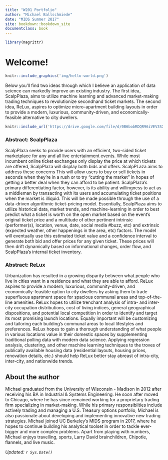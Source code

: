 ```yaml
---
title: "W201 Portfolio"
author: "Michael Ballschmiede"
date: "MIDS Summer 2017"
site: bookdown::bookdown_site
documentclass: book
---
```


<!-- This won't be displayed but it will initialize your R session. Add any R libraries you need here. -->
```r
library(magrittr)
```


# Welcome! {-}

<!-- You can include images saved within your repo... -->
```r
knitr::include_graphics('img/hello-world.png')
```

Below you'll find two ideas through which I believe an application of data science can markedly improve an existing industry. The first idea, ScalpPlaza, aims to utilize machine learning and advanced market-making trading techniques to revolutionize secondhand ticket markets. The second idea, ReLux, aspires to optimize micro-apartment building layouts in order to provide a modern, luxurious, community-driven, and economically-feasible alternative to city dwellers.


<!-- Below this line is just examples of how you can embed video from Google Drive. First you have to enable sharing, then just get the object ID which is that long string between d/ and /preview and will also be appended to any sharing link you generate for your video. -->
<p>
```r
knitr::include_url('https://drive.google.com/file/d/0B6bobRDQR96iVEV3SXJJal9CczQ/preview')
```

### Abstract: ScalpPlaza {-}

ScalpPlaza seeks to provide users with an efficient, two-sided ticket marketplace for any and all live entertainment events. While most incumbent online ticket exchanges only display the price at which tickets are offered, ScalpPlaza will display both bids and offers. 
ScalpPLaza aims to address these concerns 
This will allow users to buy or sell tickets in seconds when they’re in a rush or to try “cutting the market” in hopes of getting a better deal when they can afford to be patient. ScalpPlaza’s primary differentiating factor, however, is its ability and willingness to act as a middleman by transacting with its users and accumulating ticket positions when the market is illiquid. This will be made possible through the use of a data-driven algorithmic ticket-pricing model. Essentially, ScalpPlaza aims to utilize historical data, market trends, and machine-learning in order to best predict what a ticket is worth on the open market based on the event’s original ticket price and a multitude of other pertinent intrinsic (performer(s), location, venue, date, social media #buzz, etc) and extrinsic (expected weather, other happenings in the area, etc) factors. The model will eventually use this estimated ticket value and a confidence interval to generate both bid and offer prices for any given ticket. These prices will then drift dynamically based on informational changes, order flow, and ScalpPlaza’s internal ticket inventory. 

### Abstract: ReLux {-}

Urbanization has resulted in a growing disparity between what people who live in cities want in a residence and what they are able to afford. ReLux aspires to provide a modern, luxurious, community-driven, and economically-feasible option to city dwellers by asking them to trade superfluous apartment space for spacious communal areas and top-of-the-line amenities. ReLux hopes to utilize trenchant analysis of intra- and inter-city occupation distributions, cost of living indices, general geographical dispositions, and potential local competition in order to identify and target its most promising launch locations. Equally important will be customizing and tailoring each building's communal areas to local lifestyles and preferences. ReLux hopes to gain a thorough understanding of what people in various locations value in their domestic spaces by supplementing traditional polling data with modern data science. Applying regression analysis, clustering, and other machine learning techniques to the troves of publically available housing data (residential layouts, housing prices, renovation details, etc.) should help ReLux better stay abreast of intra-city, inter-city, and nationwide trends. 

## About the author {-}

Michael graduated from the University of Wisconsin - Madison in 2012 after receiving his BA in Industrial & Systems Engineering. He soon after moved to Chicago, where he has since remained working for a proprietary trading firm specializing in market-making. While his primary responsibilties include actively trading and managing a U.S. Treasury options portfolio, Michael is also passionate about developing and implementing innovative new trading strategies. Michael joined UC Berkeley's MIDS program in 2017, where he hopes to continue building his analytical toolset in order to tackle ever-bigger and more complex problems. Apart from playing with numbers, Michael enjoys travelling, sports, Larry David brainchildren, Chipotle, flannels, and live music.

*Updated: `r Sys.Date()`*
